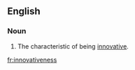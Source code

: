 ==English==
===Noun===
{{en-noun|es}}
# The characteristic of being [[innovative]].

[[fr:innovativeness]]